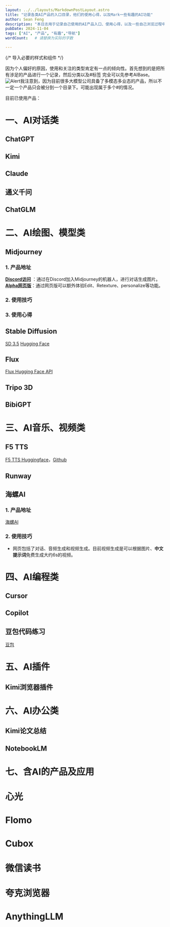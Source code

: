 ```yaml
---
layout: ../../layouts/MarkdownPostLayout.astro
title: "记录各类AI产品的入口目录，他们的使用心得，以及Mark一些有趣的AI功能"
author: Sean Feng
description: "本日志用于记录自己使用的AI产品入口、使用心得，以及一些自己浏览过程中发现的有趣的、值得关注产品，针对自己感兴趣的还可以从中选择实践并可以给出点评。"
pubDate: 2024-11-04
tags: ["AI", "产品", "有趣","导航"]
wordCount:   # 请替换为实际的字数

---
```


{/* 导入必要的样式和组件 */}

因为个人偏好的原因，使用和关注的类型肯定有一点的倾向性。首先想到的是把所有涉足的产品进行一个记录，然后分类以及#标签 完全可以先参考AIBase。
![Alert](./AICatalog-20241103/AICatalog01.png)我注意到，因为目前很多大模型公司具备了多模态多业态的产品，所以不一定一个产品只会被分到一个目录下。可能出现属于多个#的情况。


目前已使用产品：

# 一、AI对话类
## ChatGPT
## Kimi
## Claude
## 通义千问
## ChatGLM

# 二、AI绘图、模型类
## Midjourney
### 1. 产品地址
**[Discord访问](https://discord.com/channels/@me)** ：通过在Discord加入Midjourney的机器人，进行对话生成图片。
**[Alpha网页版](https://alpha.midjourney.com/imagine)**：通过网页版可以额外体验Edit、Retexture、personalize等功能。
### 2. 使用技巧
### 3. 使用心得
## Stable Diffusion
[SD 3.5](https://platform.stability.ai/docs/api-reference#tag/Generate/paths/~1v2beta~1stable-image~1generate~1ultra/post)
[Hugging Face](https://huggingface.co/stabilityai/stable-diffusion-3.5-large)

## Flux
[Flux Hugging Face API](https://huggingface.co/black-forest-labs/FLUX.1-dev)
## Tripo 3D
## BibiGPT

# 三、AI音乐、视频类
## F5 TTS
[F5 TTS Huggingface](https://huggingface.co/SWivid/F5-TTS)，[Github](https://github.com/SWivid/F5-TTS) 

## Runway
## 海螺AI
### 1. 产品地址
[海螺AI](https://hailuoai.com/)

### 2. 使用技巧
- 网页包括了对话、音频生成和视频生成。目前视频生成是可以根据图片、**中文提示词**免费生成大约6s的视频。

# 四、AI编程类
## Cursor
## Copilot
## 豆包代码练习
[豆包](https://www.marscode.cn/practice/on6ow09w8ojo8q?)


# 五、AI插件
## Kimi浏览器插件
## 

# 六、AI办公类
## Kimi论文总结
## NotebookLM


# 七、含AI的产品及应用
# 心光
# Flomo
# Cubox
# 微信读书
# 夸克浏览器
# AnythingLLM




